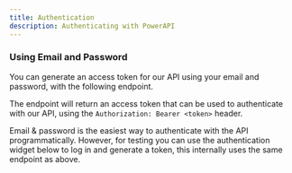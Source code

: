 ```yaml
---
title: Authentication
description: Authenticating with PowerAPI
---
```



### Using Email and Password

You can generate an access token for our API using your email and password, with the following endpoint.

  <Card title="Create an access token" icon="square" iconType="duotone" color="#00a400" href="api-reference/get-api-v-1-users-me">
  </Card>

The endpoint will return an access token that can be used to authenticate with our API, using the `Authorization: Bearer <token>` header.

<Check>

Email & password is the easiest way to authenticate with the API programmatically. However, for testing you can use the authentication widget below to log in and generate a token, this internally uses the same endpoint as above.

</Check>
